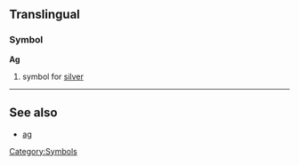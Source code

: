 ==Translingual==
===Symbol===
'''Ag'''
#{{chemistry}} symbol for [[silver]]
[[Category:Symbols]]

----
==See also==
*[[ag]]